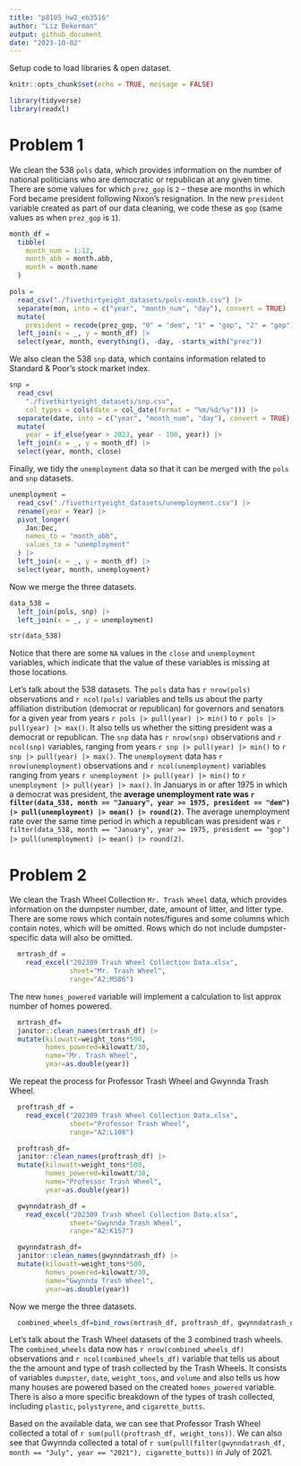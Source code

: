 ```yaml
---
title: "p8105_hw2_eb3516"
author: "Liz Bekerman"
output: github_document
date: "2023-10-02"
---
```


Setup code to load libraries & open dataset.

```r
knitr::opts_chunk$set(echo = TRUE, message = FALSE)
```

```r
library(tidyverse)
library(readxl)
```

# Problem 1

We clean the 538 `pols` data, which provides information on the number of national politicians who are democratic or republican at any given time. There are some values for which `prez_gop` is `2` -- these are months in which Ford became president following Nixon's resignation. In the new `president` variable created as part of our data cleaning, we code these as `gop` (same values as when `prez_gop` is `1`).

```r
month_df =
  tibble(
    month_num = 1:12,
    month_abb = month.abb,
    month = month.name
  )

pols = 
  read_csv("./fivethirtyeight_datasets/pols-month.csv") |>
  separate(mon, into = c("year", "month_num", "day"), convert = TRUE) |>
  mutate(
    president = recode(prez_gop, "0" = "dem", "1" = "gop", "2" = "gop")) |>
  left_join(x = _, y = month_df) |> 
  select(year, month, everything(), -day, -starts_with("prez")) 
```

We also clean the 538 `snp` data, which contains information related to Standard & Poor's stock market index.

```r
snp = 
  read_csv(
    "./fivethirtyeight_datasets/snp.csv",
    col_types = cols(date = col_date(format = "%m/%d/%y"))) |>
  separate(date, into = c("year", "month_num", "day"), convert = TRUE) |>
  mutate(
    year = if_else(year > 2023, year - 100, year)) |> 
  left_join(x = _, y = month_df) |> 
  select(year, month, close) 
```

Finally, we tidy the `unemployment` data so that it can be merged with the `pols` and `snp` datasets.

```r
unemployment = 
  read_csv("./fivethirtyeight_datasets/unemployment.csv") |>
  rename(year = Year) |>
  pivot_longer(
    Jan:Dec, 
    names_to = "month_abb",
    values_to = "unemployment"
  ) |> 
  left_join(x = _, y = month_df) |> 
  select(year, month, unemployment)
```

Now we merge the three datasets.

```r
data_538 = 
  left_join(pols, snp) |>
  left_join(x = _, y = unemployment)

str(data_538)
```

Notice that there are some `NA` values in the `close` and `unemployment` variables, which indicate that the value of these variables is missing at those locations.

Let's talk about the 538 datasets. The `pols` data has `r nrow(pols)` observations and `r ncol(pols)` variables and tells us about the party affiliation distribution (democrat or republican) for governors and senators for a given year from years `r pols |> pull(year) |> min()` to `r pols |> pull(year) |> max()`. It also tells us whether the sitting president was a democrat or republican. The `snp` data has `r nrow(snp)` observations and `r ncol(snp)` variables, ranging from years `r snp |> pull(year) |> min()` to `r snp |> pull(year) |> max()`. The `unemployment` data has `r nrow(unemployment)` observations and `r ncol(unemployment)` variables ranging from years `r unemployment |> pull(year) |> min()` to `r unemployment |> pull(year) |> max()`. In Januarys in or after 1975 in which a democrat was president, the **average unemployment rate was `r filter(data_538, month == "January", year >= 1975, president == "dem") |> pull(unemployment) |> mean() |> round(2)`**.  The average unemployment rate over the same time period in which a republican was president was `r filter(data_538, month == "January", year >= 1975, president == "gop") |> pull(unemployment) |> mean() |> round(2)`.


# Problem 2

We clean the Trash Wheel Collection `Mr. Trash Wheel` data, which provides information on the dumpster number, date, amount of litter, and litter type. There are some rows which contain notes/figures and some columns which contain notes, which will be omitted. Rows which do not include dumpster-specific data will also be omitted.

```r
  mrtrash_df = 
    read_excel("202309 Trash Wheel Collection Data.xlsx",
               sheet="Mr. Trash Wheel",
               range="A2:M586")
```

The new `homes_powered` variable will implement a calculation to list approx number of homes powered.

``` r
  mrtrash_df=
  janitor::clean_names(mrtrash_df) |>
  mutate(kilowatt=weight_tons*500,
         homes_powered=kilowatt/30,
         name="Mr. Trash Wheel",
         year=as.double(year))
```

We repeat the process for Professor Trash Wheel and Gwynnda Trash Wheel.
```r
  proftrash_df = 
    read_excel("202309 Trash Wheel Collection Data.xlsx",
               sheet="Professor Trash Wheel",
               range="A2:L108")
```

``` r
  proftrash_df=
  janitor::clean_names(proftrash_df) |>
  mutate(kilowatt=weight_tons*500,
         homes_powered=kilowatt/30,
         name="Professor Trash Wheel",
         year=as.double(year))
```

```r
  gwynndatrash_df = 
    read_excel("202309 Trash Wheel Collection Data.xlsx",
               sheet="Gwynnda Trash Wheel",
               range="A2:K157")
```

``` r
  gwynndatrash_df=
  janitor::clean_names(gwynndatrash_df) |>
  mutate(kilowatt=weight_tons*500,
         homes_powered=kilowatt/30,
         name="Gwynnda Trash Wheel",
         year=as.double(year))
```

Now we merge the three datasets.
```r
  combined_wheels_df=bind_rows(mrtrash_df, proftrash_df, gwynndatrash_df)
```

Let's talk about the Trash Wheel datasets of the 3 combined trash wheels. The `combined_wheels` data now has `r nrow(combined_wheels_df)` observations and `r ncol(combined_wheels_df)` variable that tells us about the the amount and type of trash collected by the Trash Wheels. It consists of variables `dumpster`, `date`, `weight_tons`, and `volume` and also tells us how many houses are powered based on the created `homes_powered` variable. There is also a more specific breakdown of the types of trash collected, including `plastic`, `polystyrene`, and `cigarette_butts`.

Based on the available data, we can see that Professor Trash Wheel collected a total of `r sum(pull(proftrash_df, weight_tons))`. We can also see that Gwynnda collected a total of `r sum(pull(filter(gwynndatrash_df, month == "July", year == "2021"), cigarette_butts))` in July of 2021.






































